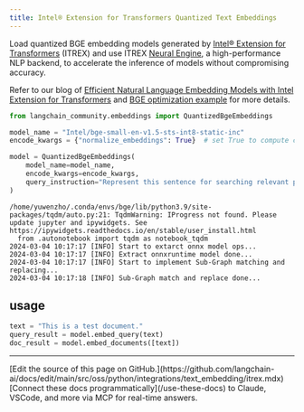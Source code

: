 ```yaml
---
title: Intel® Extension for Transformers Quantized Text Embeddings
---
```


Load quantized BGE embedding models generated by [Intel® Extension for Transformers](https://github.com/intel/intel-extension-for-transformers) (ITREX) and use ITREX [Neural Engine](https://github.com/intel/intel-extension-for-transformers/blob/main/intel_extension_for_transformers/llm/runtime/deprecated/docs/Installation.md), a high-performance NLP backend, to accelerate the inference of models without compromising accuracy.

Refer to our blog of [Efficient Natural Language Embedding Models with Intel Extension for Transformers](https://medium.com/intel-analytics-software/efficient-natural-language-embedding-models-with-intel-extension-for-transformers-2b6fcd0f8f34) and [BGE optimization example](https://github.com/intel/intel-extension-for-transformers/tree/main/examples/huggingface/pytorch/text-embedding/deployment/mteb/bge) for more details.

```python
from langchain_community.embeddings import QuantizedBgeEmbeddings

model_name = "Intel/bge-small-en-v1.5-sts-int8-static-inc"
encode_kwargs = {"normalize_embeddings": True}  # set True to compute cosine similarity

model = QuantizedBgeEmbeddings(
    model_name=model_name,
    encode_kwargs=encode_kwargs,
    query_instruction="Represent this sentence for searching relevant passages: ",
)
```

```output
/home/yuwenzho/.conda/envs/bge/lib/python3.9/site-packages/tqdm/auto.py:21: TqdmWarning: IProgress not found. Please update jupyter and ipywidgets. See https://ipywidgets.readthedocs.io/en/stable/user_install.html
  from .autonotebook import tqdm as notebook_tqdm
2024-03-04 10:17:17 [INFO] Start to extarct onnx model ops...
2024-03-04 10:17:17 [INFO] Extract onnxruntime model done...
2024-03-04 10:17:17 [INFO] Start to implement Sub-Graph matching and replacing...
2024-03-04 10:17:18 [INFO] Sub-Graph match and replace done...
```

## usage

```python
text = "This is a test document."
query_result = model.embed_query(text)
doc_result = model.embed_documents([text])
```

---

<Callout icon="pen-to-square" iconType="regular">
    [Edit the source of this page on GitHub.](https://github.com/langchain-ai/docs/edit/main/src/oss/python/integrations/text_embedding/itrex.mdx)
</Callout>
<Tip icon="terminal" iconType="regular">
    [Connect these docs programmatically](/use-these-docs) to Claude, VSCode, and more via MCP for    real-time answers.
</Tip>
